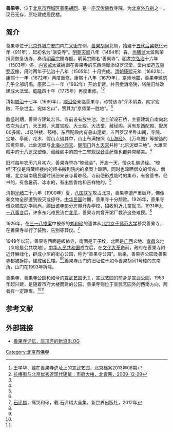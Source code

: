 '''善果寺'''，位于[[北京市|北京市]][[西城区|西城区]][[善果胡同|善果胡同]]，是一座[[汉传佛教|汉传佛教]]寺院，为[[北京八刹三山|北京外八刹]]之一。现已无存，原址建成居民楼。

==简介==
善果寺位于[[北京外城|北京外城]][[广安门|广安门]]内[[广义街|广义街]]东侧、[[善果胡同|善果胡同]]北侧，始建于[[五代|五代]][[后梁|后梁]][[乾化|乾化]]元年（911年），起初名为“唐安寺”。[[明朝|明朝]][[天顺_(明朝)|天顺]]八年（1464年）春，[[尚膳监|尚膳监]]太监陶荣捐资恢复该寺，奏请[[明英宗|明英宗]]赐寺额，明英宗赐名“善果寺”。[[明孝宗|明孝宗]][[弘治|弘治]]十六年（1503年）冬，[[内官监|内官监]]太监姚训在善果寺的东西两廊添设罗汉堂，堂内塑造[[五百罗汉|五百罗汉]]像，用时两年于弘治十八年（1505年）十月完成。[[清朝|清朝]][[康熙|康熙]]元年（1662年）、康熙十一年（1672年）两度重修。康熙十八年（1679年），京师地震，善果寺建筑几乎全部坍塌。康熙二十一年（1682年）开始复建，并且撤消塔院，塔院旧址改建成大法堂。[[乾隆|乾隆]]四十年（1775年）再度重修。<ref name=wxh>王学华，建在善果寺遗址上的宣武艺园，北京档案2013年06期</ref><ref name=bqw>[http://bjyouth.ynet.com/3.1/0912/30/4103405.html 长椿街与北京优秀近现代建筑：市府大楼，北青网，2009-12-29]{{dead link|date=2017年12月 |bot=InternetArchiveBot |fix-attempted=yes }}</ref>

清朝[[顺治|顺治]]十七年（1660年），[[顺治帝|顺治帝]]亲临善果寺，称赞该寺“乔木阴森，院宇宏敞、不杂世尘，宛如名山”，赞其为“京师第一胜地”。<ref name=bqw/>

鼎盛时期，善果寺建筑宏伟。寺前设有放生池，池上架设石桥，主要建筑自南向北依次为山门、天王殿、大雄宝殿、大士殿、大法堂、藏经阁。另有东西配殿、配房60多间，以及钟楼、鼓楼。东西配殿内有悬山泥塑，五百罗汉坐卧山间，寺院、宝塔、亭阁、花木、假山点缀其中，山上布满按照《[[山海经|山海经]]》、《万鸟图》等塑造的珍禽异兽。此处泥塑与[[北海公园_(北京)|北海小西天]]、[[朝阳门|朝阳门]]外[[九天普化宫|九天宫]]并称“北京泥塑三绝”。大雄宝殿中的[[十八罗汉|十八罗汉]]塑像、藏经阁中的四十二臂[[观世音菩萨|观世音菩萨]]像也都异常精美。<ref name=wxh/>

旧时每年农历六月初六，善果寺举办“晾经会”，开庙一天，僧众礼佛诵经。“晾经”不仅是将藏经楼内的经书搬到院内的桌案上晾晒，同时也晾晒僧众的僧衣、僧帽。北京城南居民届时纷纷来该寺看晾经，寺前便形成临时的集市，有舍善书、经书的，有舍暑药、冰水的，有出售香烛和吉祥物的。<ref name=wxh/>

清朝[[光绪|光绪]]二十六年（1900年）夏，[[八国联军|八国联军]]攻占北京，善果寺遭严重破坏，佛像和文物全部遭到毁灭或掠夺。[[中华民国|中华民国]]时期，善果寺十分颓败。1926年，善果寺僧众顺应办学风尚，腾出该寺部分房屋开办学校，招收附近儿童就书。1931年[[九一八事变|九一八事变]]后，许多东北难民流亡[[北平|北平]]，善果寺内曾开粥厂救济这些难民。<ref name=wxh/>
 
1926年，在[[三一八惨案|三一八惨案]]中被杀的[[刘和珍|刘和珍]]的遗体从[[北京女子师范大学|北京女子师范大学]]移灵善果寺，在善果寺举行了装殓、告别等葬仪。<ref>[[石评梅|石评梅]]，痛哭和珍，载 石评梅大全集，新世界出版社，2012年</ref>

1949年以前，善果寺西面是皈依寺，南面是王子坟，北面是[[广西|广西]]义地、[[宜昌|宜昌]]义地（义地是公共坟地）。[[中华人民共和国|中华人民共和国]]成立后，在[[文化大革命|文化大革命]]前，政府在善果寺附近开展绿化，辟成小型的街心公园，称为“善果寺公园”。后来，善果寺公园及善果寺都被拆除，建成居民楼。<ref name=wxh/><ref name=bqw/>善果寺山门的旧址位于如今善果胡同1号楼的东南角，山门在1993年拆除。

善果寺、善果寺公园和如今的[[宣武艺园|宣武艺园]]无关，宣武艺园的前身是宣武公园，1953年起兴建，是随着市府大楼而建的公园。善果寺则位于宣武艺园外的西南方向，两者有一定距离。<ref name=wxh/><ref name=bqw/>

==参考文献==
{{reflist}}

==外部链接==
*[http://blog.sina.com.cn/s/blog_4c907e190100ampk.html 善果寺记忆，压顶庐的新浪BLOG]{{Wayback|url=http://blog.sina.com.cn/s/blog_4c907e190100ampk.html |date=20190514232930 }}

{{北京八刹三山}}
[[Category:北京市佛寺|Category:北京市佛寺]]